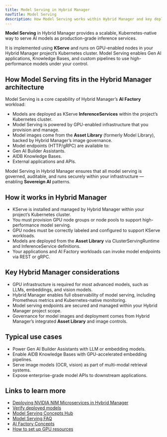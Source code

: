 ```yaml
---
title: Model Serving in Hybrid Manager
navTitle: Model Serving
description: How Model Serving works within Hybrid Manager and key deployment considerations.
---
```


**Model Serving** in Hybrid Manager provides a scalable, Kubernetes-native way to serve AI models as production-grade inference services.

It is implemented using **KServe** and runs on GPU-enabled nodes in your Hybrid Manager project’s Kubernetes cluster. Model Serving enables Gen AI applications, Knowledge Bases, and custom pipelines to use high-performance models under your control.

## How Model Serving fits in the Hybrid Manager architecture

Model Serving is a core capability of Hybrid Manager’s **AI Factory** workload:

-   Models are deployed as KServe **InferenceServices** within the project’s Kubernetes cluster.
-   Model Serving is powered by GPU-enabled infrastructure that you provision and manage.
-   Model images come from the **Asset Library** (formerly Model Library), backed by Hybrid Manager’s image governance.
-   Model endpoints (HTTP/gRPC) are available to:
-   Gen AI Builder Assistants.
-   AIDB Knowledge Bases.
-   External applications and APIs.

Model Serving in Hybrid Manager ensures that all model serving is governed, auditable, and runs securely within your infrastructure — enabling **Sovereign AI** patterns.

## How it works in Hybrid Manager

-   KServe is installed and managed by Hybrid Manager within your project’s Kubernetes cluster.
-   You must provision GPU node groups or node pools to support high-performance model serving.
-   GPU nodes must be correctly labeled and configured to support KServe workloads.
-   Models are deployed from the **Asset Library** via ClusterServingRuntime and InferenceService definitions.
-   Your applications and AI Factory workloads can invoke model endpoints via REST or gRPC.

## Key Hybrid Manager considerations

-   GPU infrastructure is required for most advanced models, such as LLMs, embeddings, and vision models.
-   Hybrid Manager enables full observability of model serving, including Prometheus metrics and Kubernetes-native monitoring.
-   Model serving endpoints are secured and managed within your Hybrid Manager project scope.
-   Governance for model images and deployment comes from Hybrid Manager’s integrated **Asset Library** and image controls.

## Typical use cases

-   Power Gen AI Builder Assistants with LLM or embedding models.
-   Enable AIDB Knowledge Bases with GPU-accelerated embedding pipelines.
-   Serve image models (OCR, vision) as part of multi-modal retrieval systems.
-   Expose enterprise-grade model APIs to downstream applications.

## Links to learn more

-   [Deploying NVIDIA NIM Microservices in Hybrid Manager](/edb-postgres-ai/1.2/ai-factory/learn/how-to/model-serving/deploy-nim-container/)
-   [Verify deployed models](/edb-postgres-ai/1.2/hybrid-manager/ai-factory/learn/how-to/verify-models/)
-   [Model Serving Concepts Hub](/edb-postgres-ai/1.2/ai-factory/learn/explained/model-serving-concepts/)
-   [Model Serving FAQ](/edb-postgres-ai/1.2/ai-factory/learn/how-to/model-serving/faq/)
-   [AI Factory Concepts](/edb-postgres-ai/1.2/ai-factory/learn/explained/ai-factory-concepts/)
-   [How to set up GPU resources](/edb-postgres-ai/1.2/hybrid-manager/ai-factory/learn/how-to/setup-gpu/)

